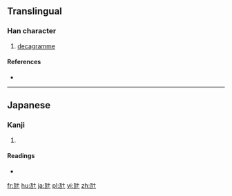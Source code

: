 ==Translingual==

===Han character===
{{Han char|rn=98|rad=瓦|as=02|sn=7|four=|canj=一弓十 (MNJ)}}

# [[decagramme]]

====References====
* {{Han ref|kx=0748.021|dkj=21442|dj=1156.080|hdz=21421.051|uh=74E7|ud=29927}}

----

==Japanese==

===Kanji===
{{ja-kanji|grade=|rs=瓦02}}

# {{defn|lang=ja|sort=瓦02}}

====Readings====
* {{ja-readings|on=|kun=[[デカグラム]] (dekaguramu)|nanori=}}

[[fr:瓧]]
[[hu:瓧]]
[[ja:瓧]]
[[pl:瓧]]
[[vi:瓧]]
[[zh:瓧]]